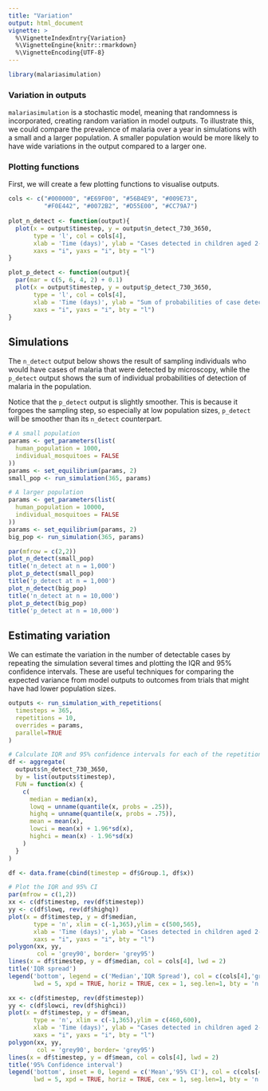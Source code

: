```yaml
---
title: "Variation"
output: html_document
vignette: >
  %\VignetteIndexEntry{Variation}
  %\VignetteEngine{knitr::rmarkdown}
  %\VignetteEncoding{UTF-8}
---
```


```r
library(malariasimulation)
```

### Variation in outputs

`malariasimulation` is a stochastic model, meaning that randomness is incorporated, creating random variation in model outputs. To illustrate this, we could compare the prevalence of malaria over a year in simulations with a small and a larger population. A smaller population would be more likely to have wide variations in the output compared to a larger one. 

### Plotting functions
First, we will create a few plotting functions to visualise outputs. 
```r
cols <- c("#000000", "#E69F00", "#56B4E9", "#009E73", 
          "#F0E442", "#0072B2", "#D55E00", "#CC79A7")
          
plot_n_detect <- function(output){
  plot(x = output$timestep, y = output$n_detect_730_3650, 
       type = 'l', col = cols[4],
       xlab = 'Time (days)', ylab = "Cases detected in children aged 2-10 years",
       xaxs = "i", yaxs = "i", bty = "l")
}

plot_p_detect <- function(output){
  par(mar = c(5, 6, 4, 2) + 0.1)
  plot(x = output$timestep, y = output$p_detect_730_3650, 
       type = 'l', col = cols[4],
       xlab = 'Time (days)', ylab = "Sum of probabilities of case detection\nin children aged 2-10 years",
       xaxs = "i", yaxs = "i", bty = "l")
}
```

## Simulations

The `n_detect` output below shows the result of sampling individuals who would have cases of malaria that were detected by microscopy, while the `p_detect` output shows the sum of individual probabilities of detection of malaria in the population.

Notice that the `p_detect` output is slightly smoother. This is because it forgoes the sampling step, so especially at low population sizes, `p_detect` will be smoother than its `n_detect` counterpart. 
```r
# A small population
params <- get_parameters(list(
  human_population = 1000,
  individual_mosquitoes = FALSE
))
params <- set_equilibrium(params, 2)
small_pop <- run_simulation(365, params)

# A larger population
params <- get_parameters(list(
  human_population = 10000,
  individual_mosquitoes = FALSE
))
params <- set_equilibrium(params, 2)
big_pop <- run_simulation(365, params)

par(mfrow = c(2,2))
plot_n_detect(small_pop)
title('n_detect at n = 1,000')
plot_p_detect(small_pop)
title('p_detect at n = 1,000')
plot_n_detect(big_pop)
title('n_detect at n = 10,000')
plot_p_detect(big_pop)
title('p_detect at n = 10,000')
```


## Estimating variation 

We can estimate the variation in the number of detectable cases by repeating the simulation several times and plotting the IQR and 95% confidence intervals. These are useful techniques for comparing the expected variance from model outputs to outcomes from trials that might have had lower population sizes.

```r
outputs <- run_simulation_with_repetitions(
  timesteps = 365,
  repetitions = 10,
  overrides = params,
  parallel=TRUE
)

# Calculate IQR and 95% confidence intervals for each of the repetitions
df <- aggregate(
  outputs$n_detect_730_3650,
  by = list(outputs$timestep),
  FUN = function(x) {
    c(
      median = median(x),
      lowq = unname(quantile(x, probs = .25)),
      highq = unname(quantile(x, probs = .75)),
      mean = mean(x),
      lowci = mean(x) + 1.96*sd(x),
      highci = mean(x) - 1.96*sd(x)
    )
  }
)

df <- data.frame(cbind(timestep = df$Group.1, df$x))

# Plot the IQR and 95% CI
par(mfrow = c(1,2))
xx <- c(df$timestep, rev(df$timestep))
yy <- c(df$lowq, rev(df$highq))
plot(x = df$timestep, y = df$median, 
       type = 'n', xlim = c(-1,365),ylim = c(500,565),
       xlab = 'Time (days)', ylab = "Cases detected in children aged 2-10 years",
       xaxs = "i", yaxs = "i", bty = "l")
polygon(xx, yy,
        col = 'grey90', border= 'grey95')
lines(x = df$timestep, y = df$median, col = cols[4], lwd = 2)
title('IQR spread')
legend('bottom', legend = c('Median','IQR Spread'), col = c(cols[4],'grey90'),
       lwd = 5, xpd = TRUE, horiz = TRUE, cex = 1, seg.len=1, bty = 'n')

xx <- c(df$timestep, rev(df$timestep))
yy <- c(df$lowci, rev(df$highci))
plot(x = df$timestep, y = df$mean, 
       type = 'n', xlim = c(-1,365),ylim = c(460,600),
       xlab = 'Time (days)', ylab = "Cases detected in children aged 2-10 years",
       xaxs = "i", yaxs = "i", bty = "l")
polygon(xx, yy,
        col = 'grey90', border= 'grey95')
lines(x = df$timestep, y = df$mean, col = cols[4], lwd = 2)
title('95% Confidence interval')
legend('bottom', inset = 0, legend = c('Mean','95% CI'), col = c(cols[4],'grey90'),
       lwd = 5, xpd = TRUE, horiz = TRUE, cex = 1, seg.len=1, bty = 'n')
```
